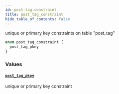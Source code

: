 ```yaml
---
id: post-tag-constraint
title: post_tag_constraint
hide_table_of_contents: false
---
```


unique or primary key constraints on table "post_tag"

```graphql
enum post_tag_constraint {
  post_tag_pkey
}
```

### Values

#### [`post_tag_pkey`](#)

unique or primary key constraint
